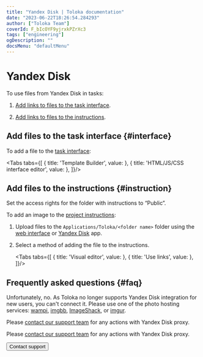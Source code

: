 ```yaml
---
title: "Yandex Disk | Toloka documentation"
date: "2023-06-22T18:26:54.284293"
author: ["Toloka Team"]
coverId: F_bIcOYF9yjrxkPZrXc3
tags: ["engineering"]
ogDescription: ""
docsMenu: "defaultMenu"
---
```



# Yandex Disk

<YandexDiskWarning/>

To use files from Yandex Disk in tasks:

1. [Add links to files to the task interface](#interface).

1. [Add links to files to the instructions](#instruction).

## Add files to the task interface {#interface}

To add a file to the [task interface](/docs/guide/spec):

<Tabs tabs={[
  { title: 'Template Builder', value: <PrepareDataList1/> },
  { title: 'HTML/JS/CSS interface editor', value: <PrepareDataList2/> },
]}/>

## Add files to the instructions {#instruction}

<Note mode="warning" title="Warning">

Set the access rights for the folder with instructions to “Public”.

</Note>

To add an image to the [project instructions](/docs/guide/instruction):

1. Upload files to the `Applications/Toloka/<folder name>` folder using the [web interface](https://disk.yandex.com/client/disk) or [Yandex Disk](https://disk.yandex.com/promo/download) app.

1. Select a method of adding the file to the instructions.

    <Tabs tabs={[
      { title: 'Visual editor', value: <PrepareDataList3/> },
      { title: 'Use links', value: <PrepareDataList4/> },
    ]}/>

## Frequently asked questions {#faq}

<Cut title="I am a new client. Can I connect Yandex Disk?">

Unfortunately, no. As Toloka no longer supports Yandex Disk integration for new users, you can't connect it. Please use one of the photo hosting services: [wampi](https://wampi.ru/?lang=en), [imgbb](https://imgbb.com/), [ImageShack](https://imageshack.com/), or [imgur](https://imgur.com/).

</Cut>

<Cut title="I have a Yandex Disk integration, but want to manage the proxy. How can I do that?">

Please [contact our support team](/docs/guide/troubleshooting/support?form-topic1=other) for any actions with Yandex Disk proxy.

</Cut>

<Cut title="I have a Yandex Disk integration, but want to disconnect it. How can I do that?">

Please [contact our support team](/docs/guide/troubleshooting/support?form-topic1=other) for any actions with Yandex Disk proxy.

</Cut>

<Button themeColor="light" view="default" size="l" type="link" url="/docs/guide/troubleshooting/support?form-source=guide-prepare-data">Contact support</Button>